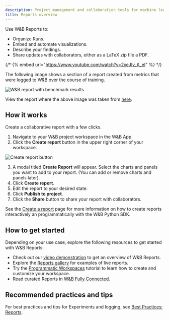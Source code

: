```yaml
---
description: Project management and collaboration tools for machine learning projects
title: Reports overview
---
```



<CardGroup cols={2}>
<Card title="Try in Colab" href="https://colab.research.google.com/github/wandb/examples/blob/master/colabs/intro/Report_API_Quickstart.ipynb" icon="python"/>
<Card title="Try in W&B" href="https://wandb.ai/stacey/deep-drive/reports/The-View-from-the-Driver-s-Seat--Vmlldzo1MTg5NQ?utm_source=fully_connected&utm_medium=blog&utm_campaign=view+from+the+drivers+seat" icon="sliders-up"/>
</CardGroup>

Use W&B Reports to:
- Organize Runs.
- Embed and automate visualizations.
- Describe your findings.
- Share updates with collaborators, either as a LaTeX zip file a PDF.

{/* {% embed url="https://www.youtube.com/watch?v=2xeJIv_K_eI" %} */}

The following image shows a section of a report created from metrics that were logged to W&B over the course of training. 

<Frame>
    <img src="/images/reports/safe-lite-benchmark-with-comments.png" alt="W&B report with benchmark results" max-width="90%"  />
</Frame>

View the report where the above image was taken from [here](https://wandb.ai/stacey/saferlife/reports/SafeLife-Benchmark-Experiments--Vmlldzo0NjE4MzM).

## How it works
Create a collaborative report with a few clicks.

1. Navigate to your W&B project workspace in the W&B App.
2. Click the **Create report** button in the upper right corner of your workspace.

<Frame>
    <img src="/images/reports/create_a_report_button.png" alt="Create report button" max-width="90%"  />
</Frame>

3. A modal titled **Create Report** will appear. Select the charts and panels you want to add to your report. (You can add or remove charts and panels later).
4. Click **Create report**. 
5. Edit the report to your desired state. 
6. Click **Publish to project**.
7. Click the **Share** button to share your report with collaborators. 

See the [Create a report](/models/reports/create-a-report/) page for more information on how to create reports interactively an programmatically with the W&B Python SDK.

## How to get started
Depending on your use case, explore the following resources to get started with W&B Reports:

* Check out our [video demonstration](https://www.youtube.com/watch?v=2xeJIv_K_eI) to get an overview of W&B Reports.
* Explore the [Reports gallery](/models/reports/reports-gallery/) for examples of live reports.
* Try the [Programmatic Workspaces](/models/tutorials/workspaces) tutorial to learn how to create and customize your workspace.
* Read curated Reports in [W&B Fully Connected](https://wandb.me/fc).

## Recommended practices and tips 

For best practices and tips for Experiments and logging, see [Best Practices: Reports](https://wandb.ai/wandb/pytorch-lightning-e2e/reports/W-B-Best-Practices-Guide--VmlldzozNTU1ODY1#reports).